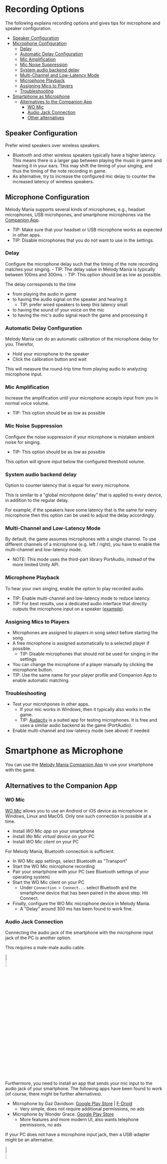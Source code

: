 
# Recording Options

The following explains recording options and gives tips for microphone and speaker configuration.

- [Speaker Configuration](#speaker-configuration)
- [Microphone Configuration](#microphone-configuration)
  - [Delay](#delay)
  - [Automatic Delay Configuration](#automatic-delay-configuration)
  - [Mic Amplification](#mic-amplification)
  - [Mic Noise Suppression](#mic-noise-suppression)
  - [System audio backend delay](#system-audio-backend-delay)
  - [Multi-Channel and Low-Latency Mode](#multi-channel-and-low-latency-mode)
  - [Microphone Playback](#microphone-playback)
  - [Assigning Mics to Players](#assigning-mics-to-players)
  - [Troubleshooting](#troubleshooting)
- [Smartphone as Microphone](#smartphone-as-microphone)
  - [Alternatives to the Companion App](#alternatives-to-the-companion-app)
    - [WO Mic](#wo-mic)
    - [Audio Jack Connection](#audio-jack-connection)
    - [Other alternatives](#other-alternatives)

## Speaker Configuration
Prefer wired speakers over wireless speakers.
- Bluetooth and other wireless speakers typically have a higher latency. This means there is a larger gap between playing the music in game and hearing it in your ears. This may shift the timing of your singing, and thus the timing of the note recording in game.
- As alternative, try to increase the configured mic delay to counter the increased latency of wireless speakers.

## Microphone Configuration
Melody Mania supports several kinds of microphones,
e.g., headset microphones, USB microhpones, and smartphone microphones via the [Companion App](/learn/companion-app). 

- TIP: Make sure that your headset or USB microphone works as expected in other apps.
- TIP: Disable microphones that you do not want to use in the settings.

### Delay
Configure the microphone delay such that the timing of the note recording matches your singing.
    - TIP: The delay value in Melody Mania is typically between 100ms and 300ms.
    - TIP: This option should be as low as possible.

The delay corresponds to the time

- from playing the audio in game
- to having the audio signal on the speaker and hearing it
    - TIP: prefer wired speakers to keep this latency small
- to having the sound of your voice on the mic
- to having the mic's audio signal reach the game and processing it

### Automatic Delay Configuration
Melody Mania can do an automatic calibration of the microphone delay for you. Therefor,
- Hold your microphone to the speaker
- Click the calibration button and wait

This will measure the round-trip time from playing audio to analyzing microphone input.

### Mic Amplification
Increase the amplification until your microphone accepts input from you in normal voice volume.
- TIP: This option should be as low as possible

### Mic Noise Suppression
Configure the noise suppression if your microphone is mistaken ambient noise for singing.

- TIP: This option should be as low as possible

This option will ignore input below the configured threshold volume.

### System audio backend delay
Option to counter latency that is equal for every microphone.

This is similar to a "global microhpone delay" that is applied to every device,
in addition to the regular delay.

For example, if the speakers have some latency that is the same for every microphone
then this option can be used to adjust the delay accordingly.

### Multi-Channel and Low-Latency Mode
By default, the game assumes microphones with a single channel.
To use different channels of a microphone (e.g. left / right), you have to enable the multi-channel and low-latency mode.

- NOTE: This mode uses the third-part library PortAudio, instead of the more limited Unity API.

### Microphone Playback
To hear your own singing, enable the option to play recorded audio.
- TIP: Enable multi-channel and low-latency mode to reduce latency.
- TIP: For best results, use a dedicated audio interface that directly outputs the microphone input on a speaker ([example](https://www.m-audio.com/products/view/m-track)).

### Assigning Mics to Players
- Microphones are assigned to players in song select before starting the song.
- A free microphone is assigned automatically to a selected player if possible.
    - TIP: Disable microphones that should not be used for singing in the settings
- You can change the microphone of a player manually by clicking the microphone button.
- TIP: Use the same name for your player profile and Companion App to enable automatic matching.

### Troubleshooting
- Test your microhpones in other apps.
    - If your mic works in Windows, then it typically also works in the game.
    - TIP: [Audacity](https://www.audacityteam.org) is a suited app for testing microphones. It is free and uses a similar audio backend as the game (PortAudio).
- Enable multi-channel and low-latency mode (see above) if needed

# Smartphone as Microphone
You can use the [Melody Mania Companion App](/learn/companion-app) to use your smartphone with the game.

## Alternatives to the Companion App
### WO Mic
[WO Mic](https://wolicheng.com/womic/) allows you to use an Android or iOS device as microphone in Windows, Linux and MacOS.
Only one such connection is possible at a time.

- Install *WO Mic app* on your smartphone
- Install *Wo Mic virtual device* on your PC
- Install *WO Mic client* on your PC

For Melody Mania, Bluetooth connection is sufficient.

- In WO Mic app settings, select Bluetooth as "Transport"
- Start the WO Mic microphone recording
- Pair your smartphone with your PC (see Bluetooth settings of your operating system)
- Start the WO Mic client on your PC
    - Under `Connection > Connect...` select Bluetooth and the smartphone device that has been paired in the above step. Hit Connect.
- Finally, configure the WO Mic microphone device in Melody Mania.
    - A "Delay" around 300 ms has been found to work fine.

### Audio Jack Connection
Connecting the audio jack of the smartphone with the microphone input jack of the PC is another option.

This requires a male-male audio cable.

<img width="10%" src="https://images-na.ssl-images-amazon.com/images/I/51o5L9vOL3L._AC_SL1000_.jpg"></img>

Furthermore, you need to install an app that sends your mic input to the audio jack of your smartphone. The following apps have been found to work (of course, there might be further alternatives).

- Microphone by Gaz Davidson: [Google Play Store](https://play.google.com/store/apps/details?id=net.bitplane.android.microphone) | [F-Droid](https://f-droid.org/en/packages/net.bitplane.android.microphone/)
    - Very simple, does not require additional permissions, no ads
- Microphone by Wonder Grace: [Google Play Store](https://play.google.com/store/apps/details?id=com.grace.microphone)
    - More features and more modern UI, also wants telephone permissions, no ads

If your PC does not have a microphone input jack, then a USB-adapter might be an alternative.

<img width="10%" src="https://images-na.ssl-images-amazon.com/images/I/61nVIv4OqIL._AC_SX450_.jpg"></img>

### Other alternatives
See [wikiHow](https://www.wikihow.com/Use-Your-Phone-As-a-Mic) for further alternatives.

    <MdxLayoutComponent>{children}</MdxLayoutComponent>
);
